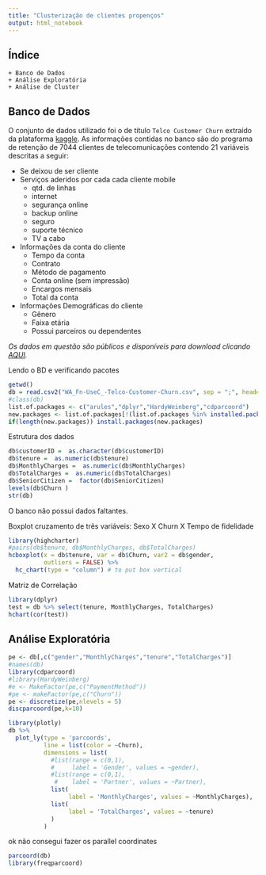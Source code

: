 ---
title: "Clusterização de clientes propenços"
output: html_notebook
---


## Índice

    + Banco de Dados
    + Análise Exploratória
    + Análise de Cluster

## Banco de Dados

O conjunto de dados utilizado foi o de título `Telco Customer Churn` extraído da plataforma [kaggle](https://www.kaggle.com/). As informações contidas no banco são do programa de retenção de 7044 clientes de telecomunicações contendo 21 variáveis descritas a seguir:

- Se deixou de ser cliente
- Serviços aderidos por cada cada cliente mobile  
    + qtd. de linhas  
    + internet  
    + segurança online  
    + backup online  
    + seguro  
    + suporte técnico  
    + TV a cabo  
         
- Informações da conta do cliente   
    +  Tempo da conta  
    +  Contrato  
    +  Método de pagamento  
    +  Conta online (sem impressão)  
    +  Encargos mensais  
    +  Total da conta  
         
* Informações Demográficas do cliente  
    + Gênero  
    + Faixa etária  
    + Possui parceiros ou dependentes  

*Os dados em questão são públicos e disponíveis para download clicando [AQUI](https://www.kaggle.com/blastchar/telco-customer-churn/home).*

Lendo o BD e verificando pacotes
```{r}
getwd()
db = read.csv2("WA_Fn-UseC_-Telco-Customer-Churn.csv", sep = ";", header = TRUE)
#class(db)
list.of.packages <- c("arules","dplyr","HardyWeinberg","cdparcoord")
new.packages <- list.of.packages[!(list.of.packages %in% installed.packages()[,"Package"])]
if(length(new.packages)) install.packages(new.packages)
```

Estrutura dos dados
```{r}
db$customerID =  as.character(db$customerID)
db$tenure =  as.numeric(db$tenure)
db$MonthlyCharges =  as.numeric(db$MonthlyCharges)
db$TotalCharges =  as.numeric(db$TotalCharges)
db$SeniorCitizen =  factor(db$SeniorCitizen)
levels(db$Churn )
str(db)
```

O banco não possui dados faltantes.


Boxplot cruzamento de três variáveis: Sexo X Churn X Tempo de fidelidade
```{r}
library(highcharter)
#pairs(db$tenure, db$MonthlyCharges, db$TotalCharges)
hcboxplot(x = db$tenure, var = db$Churn, var2 = db$gender,
          outliers = FALSE) %>% 
  hc_chart(type = "column") # to put box vertical
```


Matriz de Correlação
```{r}
library(dplyr)
test = db %>% select(tenure, MonthlyCharges, TotalCharges)
hchart(cor(test))
```





## Análise Exploratória
```{r}
pe <- db[,c("gender","MonthlyCharges","tenure","TotalCharges")]
#names(db)
library(cdparcoord)
#library(HardyWeinberg)
#e <- MakeFactor(pe,c("PaymentMethod"))
#pe <- makeFactor(pe,c("Churn"))
pe <- discretize(pe,nlevels = 5) 
discparcoord(pe,k=10)
```

```{r}
library(plotly)
db %>%
  plot_ly(type = 'parcoords',
          line = list(color = ~Churn),
          dimensions = list(
            #list(range = c(0,1),
            #     label = 'Gender', values = ~gender),
            #list(range = c(0,1),
             #    label = 'Partner', values = ~Partner),
            list(
                 label = 'MonthlyCharges', values = ~MonthlyCharges),
            list(
                 label = 'TotalCharges', values = ~tenure)
            )
          )
```
ok não consegui fazer os parallel coordinates

```{r}
parcoord(db)
library(freqparcoord)

```
